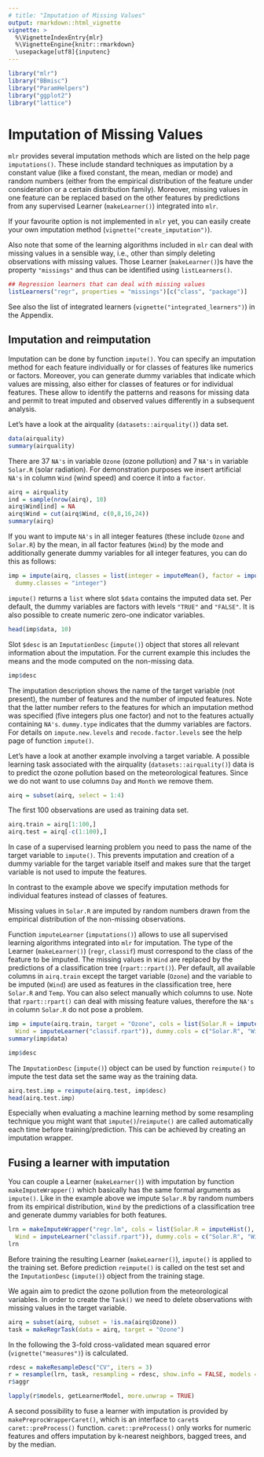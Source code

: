 ```yaml
---
# title: "Imputation of Missing Values"
output: rmarkdown::html_vignette
vignette: >
  %\VignetteIndexEntry{mlr}
  %\VignetteEngine{knitr::rmarkdown}
  \usepackage[utf8]{inputenc}
---
```


```r
library("mlr")
library("BBmisc")
library("ParamHelpers")
library("ggplot2")
library("lattice")
```

# Imputation of Missing Values

`mlr` provides several imputation methods which are listed on the help page `imputations()`.
These include standard techniques as imputation by a constant value (like a fixed constant, the mean, median or mode)
and random numbers (either from the empirical distribution of the feature under consideration or a certain distribution family).
Moreover, missing values in one feature can be replaced based on the other features by predictions from any supervised Learner (`makeLearner()`) integrated into `mlr`.

If your favourite option is not implemented in `mlr` yet, you can easily create your own imputation method (`vignette("create_imputation")`).

Also note that some of the learning algorithms included in `mlr` can deal with missing values in a sensible way, i.e., other than simply deleting observations with missing values.
Those Learner (`makeLearner()`)s have the property ``"missings"`` and thus can be identified using `listLearners()`.

```r
## Regression learners that can deal with missing values
listLearners("regr", properties = "missings")[c("class", "package")]
```

See also the list of integrated learners (`vignette("integrated_learners")`) in the Appendix.

## Imputation and reimputation

Imputation can be done by function `impute()`.
You can specify an imputation method for each feature individually or for classes of features like numerics or factors.
Moreover, you can generate dummy variables that indicate which values are missing, also either for classes of features or for individual features.
These allow to identify the patterns and reasons for missing data and permit to treat imputed and observed values differently in a subsequent analysis.

Let's have a look at the airquality (`datasets::airquality()`) data set.

```r
data(airquality)
summary(airquality)
```

There are 37 ``NA's`` in variable ``Ozone`` (ozone pollution) and 7 ``NA's`` in variable ``Solar.R`` (solar radiation).
For demonstration purposes we insert artificial ``NA's`` in column ``Wind`` (wind speed) and coerce it into a `factor`.

```r
airq = airquality
ind = sample(nrow(airq), 10)
airq$Wind[ind] = NA
airq$Wind = cut(airq$Wind, c(0,8,16,24))
summary(airq)
```

If you want to impute ``NA's`` in all integer features (these include ``Ozone`` and ``Solar.R``) by the mean,
in all factor features (``Wind``) by the mode and additionally generate dummy variables for all integer features,
you can do this as follows:

```r
imp = impute(airq, classes = list(integer = imputeMean(), factor = imputeMode()),
  dummy.classes = "integer")
```

`impute()` returns a `list` where slot ``$data`` contains the imputed data set.
Per default, the dummy variables are factors with levels ``"TRUE"`` and ``"FALSE"``.
It is also possible to create numeric zero-one indicator variables.

```r
head(imp$data, 10)
```

Slot ``$desc`` is an `ImputationDesc` (`impute()`) object that stores all relevant information about the imputation.
For the current example this includes the means and the mode computed on the non-missing data.

```r
imp$desc
```

The imputation description shows the name of the target variable (not present), the number of features and the number of imputed features.
Note that the latter number refers to the features for which an imputation method was specified (five integers plus one factor) and not to the features actually containing ``NA's``.
``dummy.type`` indicates that the dummy variables are factors.
For details on ``impute.new.levels`` and ``recode.factor.levels`` see the help page of function `impute()`.

Let's have a look at another example involving a target variable.
A possible learning task associated with the airquality (`datasets::airquality()`) data is to predict the ozone pollution based on the meteorological features.
Since we do not want to use columns ``Day`` and ``Month`` we remove them.

```r
airq = subset(airq, select = 1:4)
```

The first 100 observations are used as training data set.

```r
airq.train = airq[1:100,]
airq.test = airq[-c(1:100),]
```

In case of a supervised learning problem you need to pass the name of the target variable to `impute()`.
This prevents imputation and creation of a dummy variable for the target variable itself and makes sure that the target variable is not used to impute the features.

In contrast to the example above we specify imputation methods for individual features instead of classes of features.

Missing values in ``Solar.R`` are imputed by random numbers drawn from the empirical distribution of the non-missing observations.

Function `imputeLearner` (`imputations()`) allows to use all supervised learning algorithms integrated into `mlr` for imputation.
The type of the Learner (`makeLearner()`) (``regr``, ``classif``) must correspond to the class of the feature to be imputed.
The missing values in ``Wind`` are replaced by the predictions of a classification tree (`rpart::rpart()`).
Per default, all available columns in ``airq.train`` except the target variable (``Ozone``) and the variable to
be imputed (``Wind``) are used as features in the classification tree, here ``Solar.R`` and ``Temp``.
You can also select manually which columns to use.
Note that `rpart::rpart()` can deal with missing feature values, therefore the ``NA's`` in column ``Solar.R`` do not pose a problem.

```r
imp = impute(airq.train, target = "Ozone", cols = list(Solar.R = imputeHist(),
  Wind = imputeLearner("classif.rpart")), dummy.cols = c("Solar.R", "Wind"))
summary(imp$data)

imp$desc
```

The `ImputationDesc` (`impute()`) object can be used by function `reimpute()` to impute the test data set the same way as the training data.

```r
airq.test.imp = reimpute(airq.test, imp$desc)
head(airq.test.imp)
```

Especially when evaluating a machine learning method by some resampling technique you might want that
`impute()`/`reimpute()` are called automatically each time before training/prediction.
This can be achieved by creating an imputation wrapper.

## Fusing a learner with imputation

You can couple a Learner (`makeLearner()`) with imputation by function `makeImputeWrapper()` which basically has the same formal arguments as `impute()`.
Like in the example above we impute ``Solar.R`` by random numbers from its empirical distribution,
``Wind`` by the predictions of a classification tree and generate dummy variables for both features.

```r
lrn = makeImputeWrapper("regr.lm", cols = list(Solar.R = imputeHist(),
  Wind = imputeLearner("classif.rpart")), dummy.cols = c("Solar.R", "Wind"))
lrn
```

Before training the resulting Learner (`makeLearner()`), `impute()` is applied to the training set.
Before prediction `reimpute()` is called on the test set and the `ImputationDesc` (`impute()`) object from the training stage.

We again aim to predict the ozone pollution from the meteorological variables.
In order to create the `Task()` we need to delete observations with missing values in the target variable.

```r
airq = subset(airq, subset = !is.na(airq$Ozone))
task = makeRegrTask(data = airq, target = "Ozone")
```

In the following the 3-fold cross-validated mean squared error (`vignette("measures")`) is calculated.

```r
rdesc = makeResampleDesc("CV", iters = 3)
r = resample(lrn, task, resampling = rdesc, show.info = FALSE, models = TRUE)
r$aggr
```

```r
lapply(r$models, getLearnerModel, more.unwrap = TRUE)
```

A second possibility to fuse a learner with imputation is provided by `makePreprocWrapperCaret()`, which is an interface to `caret`s `caret::preProcess()` function.
`caret::preProcess()` only works for numeric features and offers imputation by k-nearest neighbors, bagged trees, and by the median.
